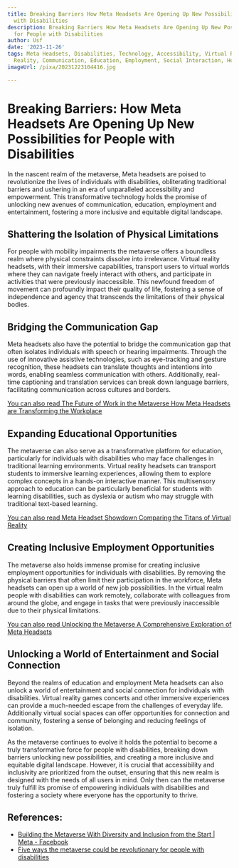 ```yaml
---
title: Breaking Barriers How Meta Headsets Are Opening Up New Possibilities for People
  with Disabilities
description: Breaking Barriers How Meta Headsets Are Opening Up New Possibilities
  for People with Disabilities
author: Usf
date: '2023-11-26'
tags: Meta Headsets, Disabilities, Technology, Accessibility, Virtual Reality, Augmented
  Reality, Communication, Education, Employment, Social Interaction, Health
imageUrl: /pixa/20231223104416.jpg

---
```

# Breaking Barriers: How Meta Headsets Are Opening Up New Possibilities for People with Disabilities

In the nascent realm of the metaverse, Meta headsets are poised to revolutionize the lives of individuals with disabilities, obliterating traditional barriers and ushering in an era of unparalleled accessibility and empowerment. This  transformative technology holds the promise of unlocking new avenues of communication, education, employment and entertainment, fostering a  more inclusive and equitable digital landscape.

## Shattering  the Isolation of Physical Limitations

For people with mobility impairments the metaverse offers a boundless realm where  physical constraints dissolve into irrelevance. Virtual reality headsets, with their immersive capabilities, transport users to virtual worlds where they can navigate freely  interact with others,  and participate in activities that were previously inaccessible. This newfound  freedom of movement can profoundly impact their quality of life, fostering a sense of independence and agency that transcends the limitations of their physical bodies.

## Bridging the Communication Gap

Meta headsets also have the potential to bridge the communication gap that often isolates individuals with  speech or  hearing impairments. Through the use  of  innovative  assistive  technologies, such as eye-tracking and gesture recognition, these headsets can translate thoughts and intentions into words, enabling seamless communication  with others. Additionally, real-time captioning and translation services can break down language barriers, facilitating communication across cultures and borders.

[You can also read The Future of Work in the Metaverse  How Meta Headsets are Transforming the Workplace](The%20Future%20of%20Work%20in%20the%20Metaverse%20How%20Meta%20Headsets%20are%20Transforming%20the%20Workplace)


## Expanding Educational Opportunities

The metaverse can also serve as a transformative platform for education, particularly for  individuals with  disabilities who may face challenges in traditional  learning environments. Virtual reality headsets can  transport students to immersive learning experiences,  allowing them  to explore complex concepts in  a  hands-on interactive manner. This multisensory approach to education can be particularly beneficial for students with learning disabilities, such as dyslexia or autism who may  struggle with  traditional text-based learning.

[You can also read  Meta Headset Showdown Comparing the Titans of Virtual Reality](Meta%20Headset%20Showdown%20Comparing%20the%20Titans%20of%20Virtual%20Reality)


## Creating Inclusive  Employment Opportunities

The  metaverse also holds immense promise for creating inclusive employment opportunities for individuals with disabilities. By removing the physical barriers that often limit their participation  in  the workforce, Meta  headsets can open up a world of new  job possibilities. In the virtual realm people with disabilities can work remotely, collaborate with  colleagues from around  the globe, and  engage in tasks that were previously inaccessible due to their physical limitations.

[You can also read Unlocking the Metaverse A  Comprehensive Exploration of Meta  Headsets](Unlocking%20the%20Metaverse%20A%20Comprehensive%20Exploration%20of%20Meta%20Headsets)


## Unlocking a World of Entertainment and Social Connection

Beyond the realms of education and  employment Meta headsets can also unlock a world of entertainment and social connection for individuals  with disabilities. Virtual reality games concerts and other immersive experiences can provide  a much-needed escape from  the challenges of everyday life. Additionally  virtual social spaces  can offer opportunities for connection and  community,  fostering a sense of belonging and reducing  feelings of isolation.

As the metaverse continues to  evolve it holds the potential to become a truly transformative force for people with disabilities, breaking  down barriers unlocking new possibilities, and  creating a more inclusive and equitable digital  landscape. However, it is crucial that accessibility and inclusivity are  prioritized from the outset, ensuring that this new realm is  designed  with the needs of all users  in  mind. Only then can the metaverse truly fulfill its promise of empowering individuals with disabilities and fostering a society where everyone has the opportunity to thrive.

## References:
- [Building the Metaverse With Diversity and Inclusion from the Start | Meta - Facebook](https://about.fb.com/news/2022/02/building-the-metaverse-with-diversity-and-inclusion-from-the-start/)
- [Five ways the metaverse could be revolutionary for people with disabilities](https://theconversation.com/five-ways-the-metaverse-could-be-revolutionary-for-people-with-disabilities-183057)
